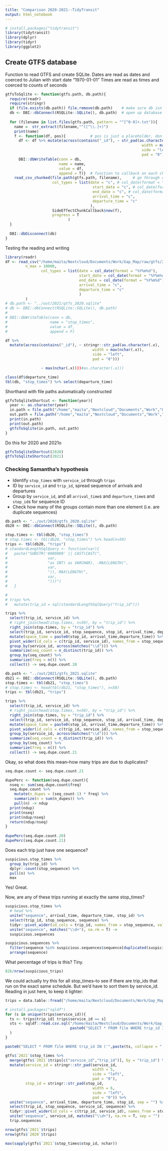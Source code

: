```yaml
---
title: "Comparison 2020-2021--TidyTransit"
output: html_notebook
---
```


```r
# install.packages("tidytransit")
library(tidytransit)
library(dplyr)
library(tidyr)
library(ggplot2)
```
## Create GTFS database
Function to read GTFS and create SQLite.
Dates are read as dates and coerced to Julian with start date "1970-01-01"
Times are read as times and coerced to counts of seconds
```r
gtfsToSqlite <- function(gtfs.path, db.path){
  require(readr)
  require(stringr)
  if (file.exists(db.path)) file.remove(db.path)    # make sure db isn't there already
  db <- DBI::dbConnect(RSQLite::SQLite(), db.path)  # open up database
  
  for (filename in list.files(gtfs.path, pattern = "^[^0-9]+.txt")){
    name =  str_extract(filename,"^([^\\.]+)")
    print(name)
    f <- function(df, pos){           # pos is just a placeholder, don't use
      df <- df %>% mutate(across(contains("_id"), ~ str_pad(as.character(.x),
                                                             width = max(nchar(.x)),
                                                             side = "left",
                                                             pad = "0")))
      DBI::dbWriteTable(conn = db,
                        name = name,
                        value = df,
                        append = T)}  # function to callback on each chunk, and append
    read_csv_chunked(file.path(gtfs.path, filename),     # go through csv and append to db
                     col_types = list(date = "c", # col_date(format = "%Y%m%d"),
                                       start_date = "c", # col_date(format = "%Y%m%d"),
                                       end_date = "c", # col_date(format = "%Y%m%d")
                                       arrival_time = "c",
                                       departure_time = "c"
                                      ),
                     SideEffectChunkCallback$new(f),
                     progress = T
                            )
  }
    
  DBI::dbDisconnect(db)
}
```

Testing the reading and writing
```r
library(readr)
df <- read_csv("/home/maita/Nextcloud/Documents/Work/Gap_Map/raw/gtfs/2020/stop_times.txt",
         n_max = 10000,
                col_types = list(date = col_date(format = "%Y%m%d"),
                                 start_date = col_date(format = "%Y%m%d"),
                                 end_date = col_date(format = "%Y%m%d"),
                                 arrival_time = "c",
                                 departure_time = "c"
                                 )
         )
# db.path <- "../out/2021/gtfs_2020.sqlite"
# db <- DBI::dbConnect(RSQLite::SQLite(), db.path)
# 
# DBI::dbWriteTable(conn = db,
#                   name = "stop_times",
#                   value = df,
#                   append = F)

```
```r
df %>%
  mutate(across(contains("_id"), ~ stringr::str_pad(as.character(.x), 
                                       width = max(nchar(.x)), 
                                       side = "left", 
                                       pad = "0")))

                ~ max(nchar(.x))))#as.character(.x)))
```

```r
class(df$departure_time)
tbl(db, "stop_times") %>% select(departure_time)

```

Shorthand with file paths automatically constructed
```r
gtfsToSqliteShortcut <- function(year){
  year <- as.character(year)
  in.path = file.path("/home","maita","Nextcloud","Documents","Work","Gap_Map","raw","gtfs",year)
  out.path = file.path("/home","maita","Nextcloud","Documents","Work","Gap_Map","out",year,paste0("gtfs_",year,".sqlite"))
  print(in.path)
  print(out.path)
  gtfsToSqlite(in.path, out.path)
}
```


Do this for 2020 and 2021o
```r
gtfsToSqliteShortcut(2020)
gtfsToSqliteShortcut(2021)
```




### Checking Samantha's hypothesis

- Identify `stop_times` with `service_id` through `trips`
- ID by `service_id` and `trip_id`, spread sequence of arrivals and departures
- Group by `service_id`, and all `arrival_time`s and `departure_time`s and `stop_id`s for sequence ID
- Check how many of the groups contain more than one element (i.e. are duplicate sequences)

```r
db.path <- "../out/2020/gtfs_2020.sqlite"
db20 <- DBI::dbConnect(RSQLite::SQLite(), db.path)

stop.times <- tbl(db20, "stop_times")
# stop.times <- tbl(db20, "stop_times") %>% head(n=50)
trips <- tbl(db20, "trips")
# standardLengthSqlQuery <- function(var){
#   paste("SUBSTR('0000000' || CAST(CAST(",
#                  var, 
#                  "as INT) as VARCHAR), -MAX(LENGTH(",
#                  var,
#                  ")), MAX(LENGTH(",
#                  var,
#                  ")))")
#   }

# 
# trips %>%
#   mutate(trip_id = sql(standardLengthSqlQuery("trip_id")))

trips %>% 
  select(trip_id, service_id) %>%
  # right_join(head(stop.times, n=50), by = "trip_id") %>%
  right_join(stop.times, by = "trip_id") %>%
  select(trip_id, service_id, stop_sequence, stop_id, arrival_time, departure_time) %>%
  mutate(space_time = paste0(stop_id, arrival_time,departure_time)) %>%
  pivot_wider(id_cols = c(trip_id, service_id), names_from = stop_sequence, values_from = space_time) %>%
  group_by(service_id, across(matches("\\d"))) %>%
  summarize(seq_count = n_distinct(trip_id)) %>%
  group_by(seq_count) %>%
  summarize(freq = n()) %>%
  collect() -> seq.dupe.count.20
```


```r
db.path <- "../out/2021/gtfs_2021.sqlite"
db21 <- DBI::dbConnect(RSQLite::SQLite(), db.path)
stop.times <- tbl(db21, "stop_times")
# stop.times <- head(tbl(db21, "stop_times"), n=50)
trips <- tbl(db21, "trips")

trips %>% 
  select(trip_id, service_id) %>%
  # right_join(head(stop.times, n=50), by = "trip_id") %>%
  right_join(stop.times, by = "trip_id") %>%
  select(trip_id, service_id, stop_sequence, stop_id, arrival_time, departure_time) %>%
  mutate(space_time = paste0(stop_id, arrival_time,departure_time)) %>%
  pivot_wider(id_cols = c(trip_id, service_id), names_from = stop_sequence, values_from = space_time) %>%
  group_by(service_id, across(matches("\\d"))) %>%
  summarize(seq_count = n_distinct(trip_id)) %>%
  group_by(seq_count) %>%
  summarize(freq = n()) %>%
  collect() -> seq.dupe.count.21


```
Okay, so what does this mean--how many trips are due to duplicates?
```r
seq.dupe.count <- seq.dupe.count.21

dupePerc <- function(seq.dupe.count){
  nseq <- sum(seq.dupe.count$freq)
  seq.dupe.count %>%
    mutate(n_dupes = (seq_count-1) * freq) %>%
    summarize(n = sum(n_dupes)) %>%
    pull(n) -> ndup
  print(ndup)
  print(nseq)
  print(ndup/nseq)
  return(ndup/nseq)
}
  
dupePerc(seq.dupe.count.20)
dupePerc(seq.dupe.count.21)
```



Does each trip just have one sequence?
```r
suspicious.stop_times %>% 
  group_by(trip_id) %>%
  dplyr::count(stop_sequence) %>%
  pull(n) %>%
  max
```
Yes! Great.

Now, are any of these trips running at exactly the same stop_times?

```r
suspicious.stop_times %>%
  # head %>%
  unite("sequence", arrival_time, departure_time, stop_id) %>%
  select(trip_id, stop_sequence, sequence) %>%
  tidyr::pivot_wider(id_cols = trip_id, names_from = stop_sequence, values_from = sequence) %>%
  unite("sequence", matches("\\d+"), na.rm = T) ->
  suspicious.sequences
```
```r
suspicious.sequences %>%
  filter(sequence %in% suspicious.sequences$sequence[duplicated(suspicious.sequences$sequence)]) %>%
  arrange(sequence)
```
What percentage of trips is this? Tiny.
```r
826/nrow(suspicious_trips)
```
We could actually try this for all stop_times--to see if there are trip_ids that run on the exact same schedule. But we'd have to sort them by service_id.
Reading in just here, to keep it lighter:
```r
trips = data.table::fread("/home/maita/Nextcloud/Documents/Work/Gap_Map/raw/gtfs/2021/trips.txt")
```
```r
# install.packages("sqldf")
for (s in unique(trips$service_id)){
  ts <- trips$trip_id[ trips$service_id == s]
  sts <- sqldf::read.csv.sql("/home/maita/Nextcloud/Documents/Work/Gap_Map/raw/gtfs/2021/trips.txt",
                             paste0("SELECT * FROM file WHERE trip_id IN ('",paste(ts, collapse = "', '"), "')")
  )
}

paste0("SELECT * FROM file WHERE trip_id IN ('",paste(ts, collapse = "', '"), "')")
```

```r
gtfs$`2021`$stop_times %>%
  merge(gtfs$`2021`$trips[c("service_id","trip_id")], by = "trip_id") %>%     # add on service_id
  mutate(service_id = stringr::str_pad(service_id, 
                                       width = 5, 
                                       side = "left", 
                                       pad = "0"),
         stop_id = stringr::str_pad(stop_id, 
                                       width = 6, 
                                       side = "left", 
                                       pad = "0")) %>%                        # padding stop_id
  unite("sequence", arrival_time, departure_time, stop_id, sep = "") %>%
  select(trip_id, stop_sequence, service_id, sequence) %>%
  tidyr::pivot_wider(id_cols = c(trip_id, service_id), names_from = stop_sequence, values_from = sequence) %>%
  unite("sequence", service_id, matches("\\d+"), na.rm = T, sep = "") ->
  trip.sequences
```
```r
nrow(gtfs$`2021`$trips)
nrow(gtfs$`2020`$trips)
```



```r
max(sapply(gtfs$`2021`$stop_times$stop_id, nchar))
```

